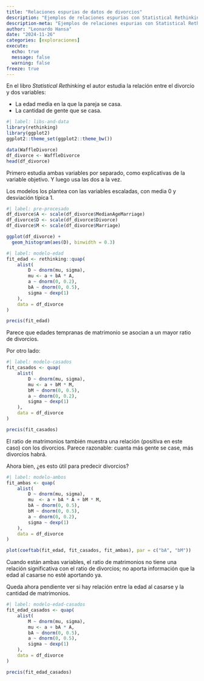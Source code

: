 ```yaml
---
title: "Relaciones espurias de datos de divorcios"
description: "Ejemplos de relaciones espurias con Statistical Rethinking"
description-meta: "Ejemplos de relaciones espurias con Statistical Rethinking"
author: "Leonardo Hansa"
date: "2024-11-26"
categories: [exploraciones]
execute: 
  echo: true
  message: false
  warning: false
freeze: true
---
```


En el libro _Statistical Rethinking_ el autor estudia la relación entre el divorcio y dos variables: 

- La edad media en la que la pareja se casa. 
- La cantidad de gente que se casa.

```r
#| label: libs-and-data
library(rethinking)
library(ggplot2)
ggplot2::theme_set(ggplot2::theme_bw())

data(WaffleDivorce)
df_divorce <- WaffleDivorce
head(df_divorce)
```

Primero estudia ambas variables por separado, como explicativas de la variable objetivo. Y luego usa las dos a la vez. 

Los modelos los plantea con las variables escaladas, con media 0 y desviación típica 1.

```r
#| label: pre-procesado
df_divorce$A <- scale(df_divorce$MedianAgeMarriage)
df_divorce$D <- scale(df_divorce$Divorce)
df_divorce$M <- scale(df_divorce$Marriage)

ggplot(df_divorce) + 
  geom_histogram(aes(D), binwidth = 0.3)
```

```r
#| label: modelo-edad
fit_edad <- rethinking::quap(
    alist(
        D ~ dnorm(mu, sigma), 
        mu <- a + bA * A, 
        a ~ dnorm(0, 0.2),
        bA ~ dnorm(0, 0.5),
        sigma ~ dexp(1)
    ), 
    data = df_divorce
)

precis(fit_edad)
```

Parece que edades tempranas de matrimonio se asocian a un mayor ratio de divorcios. 

Por otro lado:

```r
#| label: modelo-casados
fit_casados <- quap(
    alist(
        D ~ dnorm(mu, sigma), 
        mu <- a + bM * M,
        bM ~ dnorm(0, 0.5), 
        a ~ dnorm(0, 0.2),
        sigma ~ dexp(1)
    ), 
    data = df_divorce
)

precis(fit_casados)
```

El ratio de matrimonios también muestra una relación (positiva en este caso) con los divorcios. Parece razonable: cuanta más gente se case, más divorcios habrá. 

Ahora bien, ¿es esto útil para predecir divorcios?

```r
#| label: modelo-ambos
fit_ambas <- quap(
    alist(
        D ~ dnorm(mu, sigma),
        mu  <- a + bA * A + bM * M,
        bA ~ dnorm(0, 0.5),
        bM ~ dnorm(0, 0.5), 
        a ~ dnorm(0, 0.2),
        sigma ~ dexp(1)
    ), 
    data = df_divorce
)

plot(coeftab(fit_edad, fit_casados, fit_ambas), par = c("bA", "bM"))
```


Cuando están ambas variables, el ratio de matrimonios no tiene una relación significativa con el ratio de divorcios; no aporta información que la edad al casarse no esté aportando ya.

Queda ahora pendiente ver si hay relación entre la edad al casarse y la cantidad de matrimonios.

```r
#| label: modelo-edad-casados
fit_edad_casados <- quap(
    alist(
        M ~ dnorm(mu, sigma), 
        mu <- a + bA * A, 
        bA ~ dnorm(0, 0.5), 
        a ~ dnorm(0, 0.5),
        sigma ~ dexp(1)
    ), 
    data = df_divorce
)

precis(fit_edad_casados)
```


